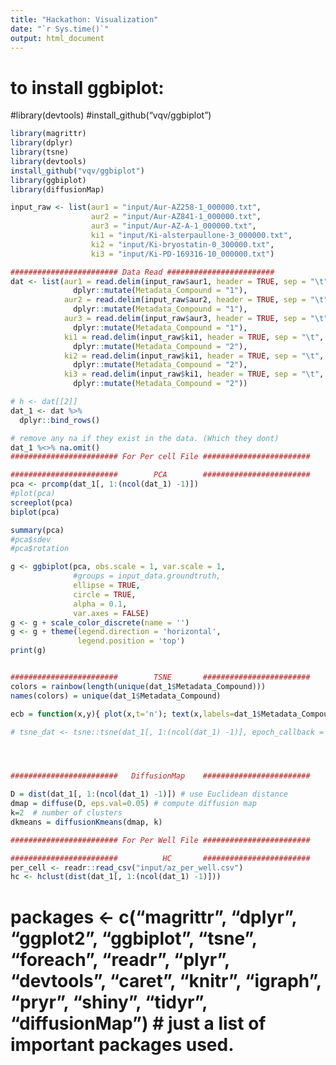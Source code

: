 ```yaml
---
title: "Hackathon: Visualization"
date: "`r Sys.time()`"
output: html_document
---
```


# to install ggbiplot:
#library(devtools)
#install_github("vqv/ggbiplot")

```r
library(magrittr)
library(dplyr)
library(tsne)
library(devtools)
install_github("vqv/ggbiplot")
library(ggbiplot)
library(diffusionMap)

input_raw <- list(aur1 = "input/Aur-AZ258-1_000000.txt", 
                  aur2 = "input/Aur-AZ841-1_000000.txt",
                  aur3 = "input/Aur-AZ-A-1_000000.txt",
                  ki1 = "input/Ki-alsterpaullone-3_000000.txt",
                  ki2 = "input/Ki-bryostatin-0_300000.txt",
                  ki3 = "input/Ki-PD-169316-10_000000.txt")

######################## Data Read ########################
dat <- list(aur1 = read.delim(input_raw$aur1, header = TRUE, sep = "\t", check.names = FALSE) %>%  as.data.frame() %>%
              dplyr::mutate(Metadata_Compound = "1"), 
            aur2 = read.delim(input_raw$aur2, header = TRUE, sep = "\t", check.names = FALSE) %>%  as.data.frame() %>%
              dplyr::mutate(Metadata_Compound = "1"),
            aur3 = read.delim(input_raw$aur3, header = TRUE, sep = "\t", check.names = FALSE) %>%  as.data.frame() %>%
              dplyr::mutate(Metadata_Compound = "1"),
            ki1 = read.delim(input_raw$ki1, header = TRUE, sep = "\t", check.names = FALSE) %>%  as.data.frame() %>%
              dplyr::mutate(Metadata_Compound = "2"), 
            ki2 = read.delim(input_raw$ki1, header = TRUE, sep = "\t", check.names = FALSE) %>%  as.data.frame() %>%
              dplyr::mutate(Metadata_Compound = "2"),
            ki3 = read.delim(input_raw$ki1, header = TRUE, sep = "\t", check.names = FALSE) %>%  as.data.frame() %>%
              dplyr::mutate(Metadata_Compound = "2"))

# h <- dat[[2]]
dat_1 <- dat %>%
  dplyr::bind_rows() 

# remove any na if they exist in the data. (Which they dont)
dat_1 %<>% na.omit()
######################## For Per cell File ########################

########################        PCA        ########################
pca <- prcomp(dat_1[, 1:(ncol(dat_1) -1)])
#plot(pca)
screeplot(pca)
biplot(pca)

summary(pca)
#pca$sdev
#pca$rotation

g <- ggbiplot(pca, obs.scale = 1, var.scale = 1, 
              #groups = input_data.groundtruth, 
              ellipse = TRUE, 
              circle = TRUE,
              alpha = 0.1,
              var.axes = FALSE)
g <- g + scale_color_discrete(name = '')
g <- g + theme(legend.direction = 'horizontal', 
               legend.position = 'top')
print(g)


########################        TSNE       ########################
colors = rainbow(length(unique(dat_1$Metadata_Compound)))
names(colors) = unique(dat_1$Metadata_Compound)

ecb = function(x,y){ plot(x,t='n'); text(x,labels=dat_1$Metadata_Compound, col=colors[dat_1$Metadata_Compound]) }

# tsne_dat <- tsne::tsne(dat_1[, 1:(ncol(dat_1) -1)], epoch_callback = ecb, perplexity=2, max_iter = 10)




########################   DiffusionMap    ########################

D = dist(dat_1[, 1:(ncol(dat_1) -1)]) # use Euclidean distance
dmap = diffuse(D, eps.val=0.05) # compute diffusion map
k=2  # number of clusters
dkmeans = diffusionKmeans(dmap, k)

######################## For Per Well File ########################

########################          HC       ########################
per_cell <- readr::read_csv("input/az_per_well.csv")
hc <- hclust(dist(dat_1[, 1:(ncol(dat_1) -1)]))

```

# packages <- c("magrittr", "dplyr", "ggplot2", "ggbiplot", "tsne", "foreach", "readr", "plyr", "devtools", "caret", "knitr", "igraph", "pryr", "shiny", "tidyr", "diffusionMap") # just a list of important packages used.
